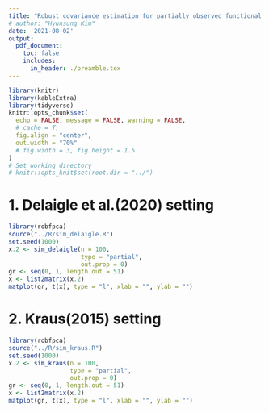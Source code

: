```yaml
---
title: "Robust covariance estimation for partially observed functional data"
# author: "Hyunsung Kim"
date: '2021-08-02'
output: 
  pdf_document:
    toc: false
    includes:
      in_header: ./preamble.tex
---
```


```r
library(knitr)
library(kableExtra)
library(tidyverse)
knitr::opts_chunk$set(
  echo = FALSE, message = FALSE, warning = FALSE, 
  # cache = T,
  fig.align = "center", 
  out.width = "70%"
  # fig.width = 3, fig.height = 1.5
)
# Set working directory
# knitr::opts_knit$set(root.dir = "../")
```



# 1. Delaigle et al.(2020) setting


```r
library(robfpca)
source("../R/sim_delaigle.R")
set.seed(1000)
x.2 <- sim_delaigle(n = 100, 
                    type = "partial",
                    out.prop = 0)
gr <- seq(0, 1, length.out = 51)
x <- list2matrix(x.2)
matplot(gr, t(x), type = "l", xlab = "", ylab = "")
```





\newpage

\begin{table}[ht]
\centering
\footnotesize
\caption{4 FPCs from 50 repetitions}
\begin{tabular}{ccccccccc}
  \hline
   &  & \multicolumn{4}{c}{4 FPCs} & \multicolumn{3}{c}{95\% PVE} \\ 
   \cmidrule(lr){3-6} \cmidrule(lr){7-9}
  Type & Method & PVE & Reconstruction & Completion & Eigenfunction & K & Reconstruction & Completion \\ 
  \hline
  \multirow{11}{*}{Not contaminated } & Yao & 1.00 & \textbf{0.01 (0.01)} & \textbf{0.03 (0.03)} & \textbf{0.06 (0.04)} & 3.94 & \textbf{0.01 (0.02)} & \textbf{0.04 (0.04)} \\ 
  & Huber & 0.84 & 0.08 (0.04) & 0.27 (0.13) & 0.06 (0.09) & 15.40 & 0.11 (0.07) & 0.38 (0.19) \\ 
  & Kraus &  &  & 0.23 (0.21) &  &  &  & 0.23 (0.21) \\ 
  & Kraus-M &  &  & 0.43 (0.25) &  &  &  & 0.43 (0.25) \\ 
  & Kraus-M(sm) &  &  & 1.16 (0.45) &  &  &  & 1.16 (0.45) \\ 
  & Boente & 1.00 & 0.19 (0.21) & 0.56 (0.65) & 0.13 (0.04) & \textbf{3.34} & 0.23 (0.18) & 0.54 (0.50) \\ 
  & M-est & 0.95 & 0.07 (0.04) & 0.23 (0.16) & 0.13 (0.08) & 4.56 & 0.07 (0.04) & 0.25 (0.16) \\ 
  & M-est-noise & 0.95 & 0.04 (0.02) & 0.14 (0.07) & 0.13 (0.08) & 4.52 & 0.04 (0.02) & 0.15 (0.07) \\ 
  & M-est(smooth) & 0.99 & 0.36 (0.74) & 1.07 (2.12) & 0.08 (0.04) & 3.68 & 0.39 (0.74) & 1.11 (2.11) \\ 
  & M-est(smooth)-noise & 0.99 & 0.03 (0.01) & 0.10 (0.04) & 0.08 (0.04) & 3.68 & 0.07 (0.06) & 0.16 (0.10) \\ 
  \hline
  \multirow{11}{*}{Contaminated 1} & Yao & 0.82 & 1.51 (0.25) & 2.10 (0.50) & 1.69 (0.16) & 7.06 & 1.31 (0.28) & 2.01 (0.52) \\ 
  & Huber & 0.84 & 0.09 (0.04) & 0.33 (0.15) & \textbf{0.07 (0.08)} & 15.18 & 0.12 (0.08) & 0.44 (0.21) \\ 
  & Kraus &  &  & 2.64 (0.64) &  &  &  & 2.64 (0.64) \\ 
  & Kraus-M &  &  & 1.35 (0.47) &  &  &  & 1.35 (0.47) \\ 
  & Kraus-M(sm) &  &  & 0.46 (0.29) &  &  &  & 0.46 (0.29) \\ 
  & Boente & 1.00 & 0.11 (0.13) & 0.31 (0.46) & 0.15 (0.05) & 3.78 & 0.13 (0.13) & 0.32 (0.37) \\ 
  & M-est & 0.68 & 0.16 (0.12) & 0.46 (0.39) & 0.21 (0.13) & 18.80 & 0.18 (0.16) & 0.62 (0.59) \\ 
  & M-est-noise & 0.71 & 0.10 (0.04) & 0.26 (0.12) & 0.21 (0.13) & 15.80 & \textbf{0.06 (0.02)} & \textbf{0.23 (0.10)} \\ 
  & M-est(smooth) & 0.99 & 2.58 (3.84) & 8.32 (11.93) & 0.09 (0.05) & 3.80 & 2.56 (3.79) & 8.14 (11.68) \\ 
  & M-est(smooth)-noise & 0.99 & \textbf{0.06 (0.02)} & \textbf{0.19 (0.08)} & 0.09 (0.05) & \textbf{3.60} & 0.11 (0.07) & 0.26 (0.13) \\ 
  \hline
  \multirow{14}{*}{Contaminated 2} & Yao & 0.94 & 0.69 (0.53) & 1.20 (0.70) & 1.26 (0.59) & 4.38 & 0.66 (0.58) & 1.15 (0.73) \\ 
  & Huber & 0.84 & 0.10 (0.04) & 0.38 (0.17) & \textbf{0.07 (0.09)} & 15.40 & 0.14 (0.09) & 0.49 (0.23) \\ 
  & Kraus &  &  & 1.95 (0.89) & &  &  & 1.95 (0.89)  \\ 
  & Kraus-M &  &  & 1.04 (0.42) & &  &  & 1.04 (0.42)  \\ 
  & Kraus-M(sm) &  &  & 0.49 (0.27) & &  &  & 0.49 (0.27)  \\ 
  & Boente & 1.00 & 0.21 (0.55) & 0.60 (1.42) & 0.14 (0.05) & 3.84 & 0.23 (0.54) & 0.60 (1.39) \\ 
  & M-est & 0.76 & 0.20 (0.40) & 0.66 (1.42) & 0.19 (0.13) & 16.90 & 0.26 (0.46) & 0.90 (1.65) \\ 
  & M-est-noise & 0.82 & 0.07 (0.02) & 0.24 (0.10) & 0.19 (0.13) & 11.40 & \textbf{0.06 (0.02)} & \textbf{0.24 (0.10)} \\ 
  & M-est(smooth) & 0.99 & 0.93 (1.50) & 3.06 (5.12) & 0.10 (0.07) & 3.70 & 0.95 (1.46) & 3.01 (4.98) \\ 
  & M-est(smooth)-noise & 0.99 & \textbf{0.06 (0.02)} & \textbf{0.20 (0.09)} & 0.10 (0.07) & \textbf{3.48} & 0.12 (0.07) & 0.29 (0.14) \\ 
  & {\color{blue} Kraus-M(sm)} &  &  & 0.24 (0.13) &  &&& \\ 
  & {\color{blue} M-est(smooth)} & 0.97 & 0.07 (0.05) & 0.24 (0.14) & 0.14 (0.10) &&& \\ 
  & {\color{blue} M-est(smooth)-noise} & 0.97 & 0.06 (0.02) & 0.20 (0.09) & 0.14 (0.10) &&& \\ 
  \hline
\end{tabular}
\end{table}


\newpage

# 2. Kraus(2015) setting

```r
library(robfpca)
source("../R/sim_kraus.R")
set.seed(1000)
x.2 <- sim_kraus(n = 100, 
                 type = "partial",
                 out.prop = 0)
gr <- seq(0, 1, length.out = 51)
x <- list2matrix(x.2)
matplot(gr, t(x), type = "l", xlab = "", ylab = "")
```



\begin{table}[ht]
\centering
\footnotesize
\caption{5 FPCs from 50 repetitions}
\begin{tabular}{ccccccccc}
  \hline
   &  & \multicolumn{4}{c}{5 FPCs} & \multicolumn{3}{c}{95\% PVE} \\ 
   \cmidrule(lr){3-6} \cmidrule(lr){7-9}
  Type & Method & PVE & Reconstruction & Completion & Eigenfunction & K & Reconstruction & Completion \\ 
  \hline
  \multirow{11}{*}{Not contaminated} & Yao & 1.00 & \textbf{0.01 (0.00)} & \textbf{0.02 (0.01)} & \textbf{0.12 (0.12)} & 3.04 & \textbf{0.02 (0.00)} & \textbf{0.03 (0.01)} \\ 
  & Huber & 0.85 & 0.06 (0.03) & 0.18 (0.08) & 1.42 (0.07) & 15.20 & 0.08 (0.04) & 0.22 (0.09) \\ 
  & Kraus &  &  & \textbf{0.02 (0.01)} & &  &  & 0.02 (0.01)  \\ 
  & Kraus-M &  &  & 0.06 (0.02) & &  &  & 0.06 (0.02)  \\ 
  & Kraus-M(sm) &  &  & 0.09 (0.04) &  &  &  & 0.09 (0.04) \\ 
  & Boente & 1.00 & 0.05 (0.03) & 0.14 (0.08) & 0.74 (0.13) & \textbf{2.94} & 0.07 (0.02) & 0.13 (0.06) \\ 
  & M-est & 0.94 & 0.02 (0.01) & 0.05 (0.02) & 0.34 (0.19) & 6.18 & 0.02 (0.01) & 0.06 (0.02) \\ 
  & M-est-noise & 0.94 & 0.02 (0.00) & 0.04 (0.01) & 0.34 (0.19) & 5.94 & 0.01 (0.00) & 0.04 (0.02) \\ 
  & M-est(smooth) & 0.99 & 0.06 (0.07) & 0.17 (0.19) & 0.45 (0.19) & 3.18 & 0.05 (0.04) & 0.09 (0.07) \\ 
  & M-est(smooth)-noise & 0.99 & 0.02 (0.00) & 0.04 (0.02) & 0.45 (0.19) & 3.16 & 0.03 (0.01) & 0.04 (0.01) \\ 
  \hline
  \multirow{11}{*}{Contaminated 1} & Yao & 0.89 & 0.44 (0.08) & 0.59 (0.14) & 1.64 (0.15) & 6.72 & 0.42 (0.08) & 0.59 (0.14) \\ 
  & Huber & 0.85 & 0.09 (0.04) & 0.25 (0.09) & 1.42 (0.08) & 15.28 & 0.10 (0.04) & 0.29 (0.10) \\ 
  & Kraus &  &  & 1.01 (0.29) & &  &  & 1.01 (0.29)  \\ 
  & Kraus-M &  &  & 0.17 (0.06) &  &  &  & 0.17 (0.06) \\ 
  & Kraus-M(sm) &  &  & 0.06 (0.02) & &  &  & 0.06 (0.02)  \\ 
  & Boente & 1.00 & 0.10 (0.14) & 0.33 (0.40) & 0.69 (0.12) & \textbf{2.92} & 0.11 (0.11) & 0.24 (0.26) \\ 
  & M-est & 0.70 & 0.05 (0.04) & 0.10 (0.09) & 0.72 (0.12) & 20.22 & 0.08 (0.09) & 0.26 (0.31) \\ 
  & M-est-noise & 0.77 & 0.03 (0.01) & \textbf{0.05 (0.01)} & 0.72 (0.12) & 14.18 & \textbf{0.02 (0.00)} & \textbf{0.05 (0.01)} \\ 
  & M-est(smooth) & 0.99 & 0.17 (0.17) & 0.52 (0.58) & 0.49 (0.14) & 3.52 & 0.14 (0.15) & 0.34 (0.46) \\ 
  & M-est(smooth)-noise & 1.00 & \textbf{0.02 (0.00)} & \textbf{0.05 (0.01)} & \textbf{0.44 (0.15)} & 3.06 & 0.03 (0.01) & \textbf{0.05 (0.01)} \\ 
  \hline
  \multirow{14}{*}{Contaminated 2} & Yao & 0.97 & 0.29 (0.18) & 0.35 (0.22) & 1.61 (0.26) & 3.90 & 0.29 (0.18) & 0.36 (0.22) \\ 
  & Huber & 0.86 & 0.10 (0.10) & 0.25 (0.14) & 1.42 (0.09) & 13.94 & 0.12 (0.11) & 0.30 (0.16) \\ 
  & Kraus &  &  & 0.62 (0.66) & &  &  & 0.62 (0.66)  \\ 
  & Kraus-M &  &  & 0.15 (0.05) & &  &  & 0.15 (0.05)  \\ 
  & Kraus-M(sm) &  &  & 0.05 (0.02) & &  &  & 0.05 (0.02)  \\ 
  & Boente & 1.00 & 0.07 (0.07) & 0.22 (0.20) & 0.76 (0.10) & \textbf{2.98} & 0.09 (0.05) & 0.17 (0.13) \\ 
  & M-est & 0.73 & 0.04 (0.03) & 0.08 (0.06) & 0.67 (0.11) & 19.32 & 0.07 (0.08) & 0.22 (0.25) \\ 
  & M-est-noise & 0.80 & 0.03 (0.01) & 0.05 (0.01) & 0.67 (0.11) & 13.54 & \textbf{0.02 (0.01)} & \textbf{0.04 (0.01)} \\ 
  & M-est(smooth) & 0.99 & 0.09 (0.09) & 0.27 (0.28) & 0.46 (0.15) & 3.36 & 0.08 (0.07) & 0.17 (0.20) \\ 
  & M-est(smooth)-noise & 1.00 & \textbf{0.02 (0.01)} & \textbf{0.04 (0.01)} & \textbf{0.41 (0.15)} & 3.06 & 0.03 (0.01) & 0.05 (0.01) \\ 
  & {\color{blue} Kraus-M(sm)} &  &  & 0.04 (0.01) &  &&& \\ 
  & {\color{blue} M-est(smooth)} & 0.98 & 0.02 (0.01) & 0.05 (0.02) & 0.34 (0.12) &&& \\ 
  & {\color{blue} M-est(smooth)-noise} & 0.98 & 0.02 (0.00) & 0.04 (0.01) & 0.34 (0.12) &&& \\ 
  \hline
\end{tabular}
\end{table}



